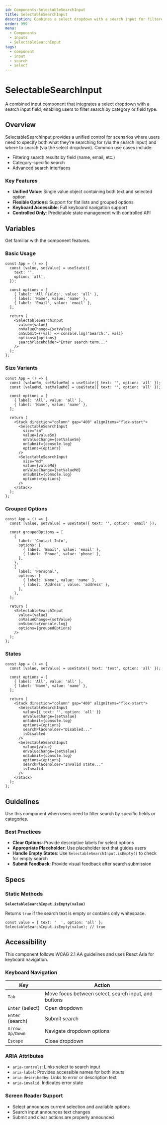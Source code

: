```yaml
---
id: Components-SelectableSearchInput
title: SelectableSearchInput
description: Combines a select dropdown with a search input for filtered search functionality.
order: 999
menu:
  - Components
  - Inputs
  - SelectableSearchInput
tags:
  - component
  - input
  - search
  - select
---
```


# SelectableSearchInput

A combined input component that integrates a select dropdown with a search input field, enabling users to filter search by category or field type.

## Overview

SelectableSearchInput provides a unified control for scenarios where users need to specify both what they're searching for (via the search input) and where to search (via the select dropdown). Common use cases include:

- Filtering search results by field (name, email, etc.)
- Category-specific search
- Advanced search interfaces

### Key Features

- **Unified Value**: Single value object containing both text and selected option
- **Flexible Options**: Support for flat lists and grouped options
- **Keyboard Accessible**: Full keyboard navigation support
- **Controlled Only**: Predictable state management with controlled API

## Variables

Get familiar with the component features.

### Basic Usage

```jsx-live
const App = () => {
  const [value, setValue] = useState({
    text: '',
    option: 'all',
  });

  const options = [
    { label: 'All Fields', value: 'all' },
    { label: 'Name', value: 'name' },
    { label: 'Email', value: 'email' },
  ];

  return (
    <SelectableSearchInput
      value={value}
      onValueChange={setValue}
      onSubmit={(val) => console.log('Search:', val)}
      options={options}
      searchPlaceholder="Enter search term..."
    />
  );
};
```

### Size Variants

```jsx-live
const App = () => {
  const [valueSm, setValueSm] = useState({ text: '', option: 'all' });
  const [valueMd, setValueMd] = useState({ text: '', option: 'all' });

  const options = [
    { label: 'All', value: 'all' },
    { label: 'Name', value: 'name' },
  ];

  return (
    <Stack direction="column" gap="400" alignItems="flex-start">
      <SelectableSearchInput
        size="sm"
        value={valueSm}
        onValueChange={setValueSm}
        onSubmit={console.log}
        options={options}
      />
      <SelectableSearchInput
        size="md"
        value={valueMd}
        onValueChange={setValueMd}
        onSubmit={console.log}
        options={options}
      />
    </Stack>
  );
};
```

### Grouped Options

```jsx-live
const App = () => {
  const [value, setValue] = useState({ text: '', option: 'email' });

  const groupedOptions = [
    {
      label: 'Contact Info',
      options: [
        { label: 'Email', value: 'email' },
        { label: 'Phone', value: 'phone' },
      ],
    },
    {
      label: 'Personal',
      options: [
        { label: 'Name', value: 'name' },
        { label: 'Address', value: 'address' },
      ],
    },
  ];

  return (
    <SelectableSearchInput
      value={value}
      onValueChange={setValue}
      onSubmit={console.log}
      options={groupedOptions}
    />
  );
};
```

### States

```jsx-live
const App = () => {
  const [value, setValue] = useState({ text: 'test', option: 'all' });

  const options = [
    { label: 'All', value: 'all' },
    { label: 'Name', value: 'name' },
  ];

  return (
    <Stack direction="column" gap="400" alignItems="flex-start">
      <SelectableSearchInput
        value={{ text: '', option: 'all' }}
        onValueChange={setValue}
        onSubmit={console.log}
        options={options}
        searchPlaceholder="Disabled..."
        isDisabled
      />
      <SelectableSearchInput
        value={value}
        onValueChange={setValue}
        onSubmit={console.log}
        options={options}
        searchPlaceholder="Invalid state..."
        isInvalid
      />
    </Stack>
  );
};
```

## Guidelines

Use this component when users need to filter search by specific fields or categories.

### Best Practices

- **Clear Options**: Provide descriptive labels for select options
- **Appropriate Placeholder**: Use placeholder text that guides users
- **Handle Empty States**: Use `SelectableSearchInput.isEmpty()` to check for empty search
- **Submit Feedback**: Provide visual feedback after search submission

## Specs

<PropsTable id="SelectableSearchInput" />

### Static Methods

**`SelectableSearchInput.isEmpty(value)`**

Returns `true` if the search text is empty or contains only whitespace.

```tsx
const value = { text: '  ', option: 'all' };
SelectableSearchInput.isEmpty(value); // true
```

## Accessibility

This component follows WCAG 2.1 AA guidelines and uses React Aria for keyboard navigation.

### Keyboard Navigation

| Key | Action |
|-----|--------|
| `Tab` | Move focus between select, search input, and buttons |
| `Enter` (select) | Open dropdown |
| `Enter` (search) | Submit search |
| `Arrow Up/Down` | Navigate dropdown options |
| `Escape` | Close dropdown |

### ARIA Attributes

- `aria-controls`: Links select to search input
- `aria-label`: Provides accessible names for both inputs
- `aria-describedby`: Links to error or description text
- `aria-invalid`: Indicates error state

### Screen Reader Support

- Select announces current selection and available options
- Search input announces text changes
- Submit and clear actions are properly announced
